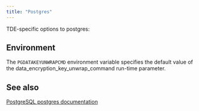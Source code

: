 ```yaml
---
title: "Postgres"
---
```


TDE-specific options to postgres:


## Environment

The ``PGDATAKEYUNWRAPCMD`` environment variable specifies the default value of the data_encryption_key_unwrap_command run-time parameter.

## See also
[PostgreSQL postgres documentation](https://www.postgresql.org/docs/15/app-postgres.html)